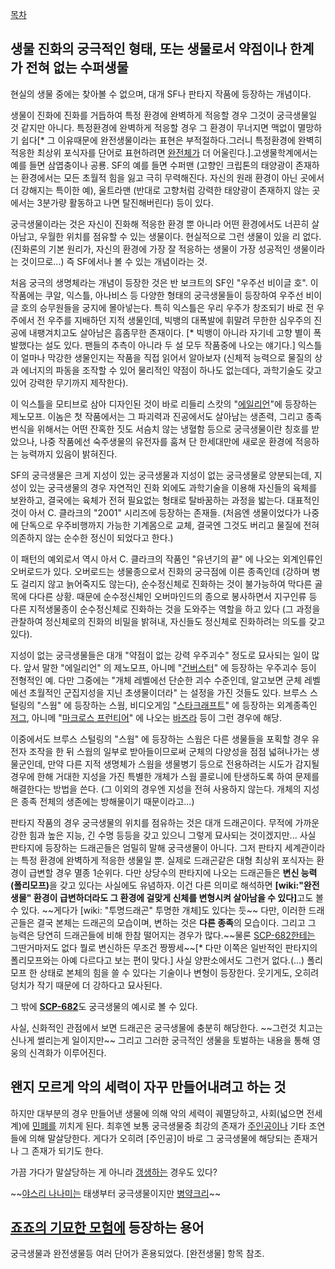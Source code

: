 [[목차]]

== 생물 진화의 궁극적인 형태, 또는 생물로서 약점이나 한계가 전혀 없는 수퍼생물 ==
현실의 생물 중에는 찾아볼 수 없으며, 대개 SF나 판타지 작품에 등장하는 개념이다. 

생물이 진화에 진화를 거듭하여 특정 환경에 완벽하게 적응할 경우 그것이 궁극생물일 것 같지만 아니다. 특정환경에 완벽하게 적응할 경우 그 환경이 무너지면 맥없이 멸망하기 쉽다[* 그 이유때문에 완전생물이라는 표현은 부적절하다.그러니 특정환경에 완벽히 적응한 최상위 포식자를 단어로 표현하려면 [[완전체]]가 더 어울린다.].고생물학계에서는 예를 들면 삼엽충이나 공룡. SF의 예를 들면 수퍼맨 (고향인 크립톤의 태양광이 존재하는 환경에서는 모든 초월적 힘을 잃고 극히 무력해진다. 자신의 원래 환경이 아닌 곳에서 더 강해지는 특이한 예), 울트라맨 (반대로 고향처럼 강력한 태양광이 존재하지 않는 곳에서는 3분가량 활동하고 나면 탈진해버린다) 등이 있다.

궁극생물이라는 것은 자신이 진화해 적응한 환경 뿐 아니라 어떤 환경에서도 너끈히 살아남고, 우월한 위치를 점유할 수 있는 생물이다.  현실적으로 그런 생물이 있을 리 없다. (진화론의 기본 원리가, 자신의 환경에 가장 잘 적응하는 생물이 가장 성공적인 생물이라는 것이므로...) 즉 SF에서나 볼 수 있는 개념이라는 것.

처음 궁극의 생명체라는 개념이 등장한 것은 반 보크트의 SF인 "우주선 비이글 호". 이 작품에는 쿠알, 익스틀, 아나비스 등 다양한 형태의 궁극생물들이 등장하여 우주선 비이글 호의 승무원들을 궁지에 몰아넣는다. 특히 익스틀은 우리 우주가 창조되기 바로 전 우주에서 전 우주를 지배하던 지적 생물인데, 빅뱅의 대폭발에 휘말려 무한한 심우주의 진공에 내팽겨치고도 살아남은 흠좀무한 존재이다. [* 빅뱅이 아니라 자기네 고향 별이 폭발했다는 설도 있다. 팬들의 추측이 아니라 두 설 모두 작품중에 나오는 얘기다.] 익스틀이 얼마나 막강한 생물인지는 작품을 직접 읽어서 알아보자 (신체적 능력으로 물질의 상과 에너지의 파동을 조작할 수 있어 물리적인 약점이 하나도 없는데다, 과학기술도 갖고 있어 강력한 무기까지 제작한다).

이 익스틀을 모티브로 삼아 디자인된 것이 바로 리들리 스캇의 "[[에일리언]]"에 등장하는 제노모프. 이놈은 첫 작품에서는 그 파괴력과 진공에서도 살아남는 생존력, 그리고 종족 번식을 위해서는 어떤 잔혹한 짓도 서슴치 않는 냉혈함 등으로 궁극생물이란 칭호를 받았으나, 나중 작품에선 숙주생물의 유전자를 훔쳐 단 한세대만에 새로운 환경에 적응하는 능력까지 있음이 밝혀진다.

SF의 궁극생물은 크게 지성이 있는 궁극생물과 지성이 없는 궁극생물로 양분되는데, 지성이 있는 궁극생물의 경우 자연적인 진화 외에도 과학기술을 이용해 자신들의 육체를 보완하고, 결국에는 육체가 전혀 필요없는 형태로 탈바꿈하는 과정을 밟는다. 대표적인 것이 아서 C. 클라크의 "2001" 시리즈에 등장하는 존재들. (처음엔 생물이었다가 나중에 단독으로 우주비행까지 가능한 기계몸으로 교체, 결국엔 그것도 버리고 물질에 전혀 의존하지 않는 순수한 정신이 되었다고 한다.)

이 패턴의 예외로서 역시 아서 C. 클라크의 작품인 "유년기의 끝" 에 나오는 외계인류인 오버로드가 있다. 오버로드는 생물종으로서 진화의 궁극점에 이른 종족인데 (강하며 병도 걸리지 않고 늙어죽지도 않는다), 순수정신체로 진화하는 것이 불가능하여 막다른 골목에 다다른 상황. 때문에 순수정신체인 오버마인드의 종으로 봉사하면서 지구인류 등 다른 지적생물종이 순수정신체로 진화하는 것을 도와주는 역할을 하고 있다 (그 과정을 관찰하여 정신체로의 진화의 비밀을 밝혀내, 자신들도 정신체로 진화하려는 의도를 갖고 있다).

지성이 없는 궁극생물들은 대개 "약점이 없는 강력 우주괴수" 정도로 묘사되는 일이 많다. 앞서 말한 "에일리언" 의 제노모프, 아니메 "[[건버스터]]" 에 등장하는 우주괴수 등이 전형적인 예.
다만 그중에는 "개체 레벨에선 단순한 괴수 수준인데, 알고보면 군체 레벨에선 초월적인 군집지성을 지닌 초생물이더라" 는 설정을 가진 것들도 있다. 브루스 스털링의 "스웜" 에 등장하는 스웜, 비디오게임 "[[스타크래프트]]" 에 등장하는 외계종족인 [[저그]], 아니메 "[[마크로스 프런티어]]" 에 나오는 [[바즈라]] 등이 그런 경우에 해당. 

이중에서도 브루스 스털링의 "스웜" 에 등장하는 스웜은 다른 생물들을 포획할 경우 유전자 조작을 한 뒤 스웜의 일부로 받아들이므로써 군체의 다양성을 점점 넓혀나가는 생물군인데, 만약 다른 지적 생명체가 스웜을 생물병기 등으로 전용하려는 시도가 감지될 경우에 한해 거대한 지성을 가진 특별한 개체가 스웜 콜로니에 탄생하도록 하여 문제를 해결한다는 방법을 쓴다. (그 이외의 경우엔 지성을 전혀 사용하지 않는다. 개체의 지성은 종족 전체의 생존에는 방해물이기 때문이라고...)

판타지 작품의 경우 궁극생물의 위치를 점유하는 것은 대개 드래곤이다. 무적에 가까운 강한 힘과 높은 지능, 긴 수명 등등을 갖고 있으니 그렇게 묘사되는 것이겠지만... 사실 판타지에 등장하는 드래곤들은 엄밀히 말해 궁극생물이 아니다. 그저 판타지 세계관이라는 특정 환경에 완벽하게 적응한 생물일 뿐. 실제로 드래곤같은 대형 최상위 포식자는 환경이 급변할 경우 멸종 1순위다.
다만 상당수의 판타지에 나오는 드래곤들은 '''변신 능력(폴리모프)'''을 갖고 있다는 사실에도 유념하자. 이건 다른 의미로 해석하면 '''[wiki:"완전생물" 환경이 급변하더라도 그 환경에 걸맞게 신체를 변형시켜 살아남을 수 있다]'''고도 볼 수 있다. ~~게다가 [wiki: "투명드래곤" 투명한 개체]도 있다는 듯~~ 다만, 이러한 드래곤들은 결국 본체는 드래곤의 모습이며, 변하는 것은 '''다른 종족'''의 모습이다. 그리고 그 능력은 당연히 드래곤들에 비해 한참 떨어지는 경우가 많다.~~물론 [[SCP-682]]한테는 그딴거마저도 없다 뭘로 변신하든 무조건 짱짱세~~[* 다만 이쪽은 일반적인 판타지의 폴리모프와는 아예 다르다고 보는 편이 맞다.]
사실 양판소에서도 그런거 없다.(...) 폴리모프 한 상태로 본체의 힘을 쓸 수 있다는 기술이나 변형이 등장한다. 웃기게도, 오히려 덩치가 작기 때문에 더 강하다고 묘사된다.


그 밖에 '''[[SCP-682]]'''도 궁극생물의 예시로 볼 수 있다.

사실, 신화적인 관점에서 보면 드래곤은 궁극생물에 충분히 해당한다. ~~그런것 치고는 신나게 썰리는게 일이지만~~ 그리고 그러한 궁극적인 생물을 토벌하는 내용을 통해 영웅의 신격화가 이루어진다.

== 왠지 모르게 악의 세력이 자꾸 만들어내려고 하는 것 ==
하지만 대부분의 경우 만들어낸 생물에 의해 악의 세력이 궤멸당하고, 사회(넓으면 전세계)에 [[민폐]]를 끼치게 된다. 최후엔 보통 궁극생물중 최강의 존재가 [[주인공]]이나 기타 조연들에 의해 말살당한다. 게다가 오히려 [주인공]이 바로 그 궁극생물에 해당되는 존재거나 그 존재가 되기도 한다.

가끔 가다가 말살당하는 게 아니라 [[갱생]]하는 경우도 있다?

~~[[야스리 나나미]]는 태생부터 궁극생물이지만 [[병약]]크리~~

== [[죠죠의 기묘한 모험]]에 등장하는 용어 ==
궁극생물과 완전생물등 여러 단어가 혼용되었다. [완전생물] 항목 참조.
